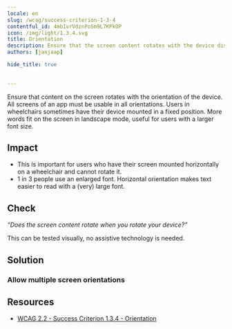 ```yaml
---
locale: en
slug: /wcag/success-criterion-1-3-4
contentful_id: 4mbIvrVdznPoSm9L7KPkOP
icon: /img/light/1.3.4.svg
title: Orientation
description: Ensure that the screen content rotates with the device display.
authors: [janjaap]

hide_title: true

	
---
```


<Hero
  title="Orientation"
  icon="/img/light/1.3.4.svg"
  prefix="Success Criterion 1.3.4"
  suffix="Level AA"
/>

Ensure that content on the screen rotates with the orientation of the device. All screens of an app must be usable in all orientations. Users in wheelchairs sometimes have their device mounted in a fixed position. More words fit on the screen in landscape mode, useful for users with a larger font size.

## Impact

- This is important for users who have their screen mounted horizontally on a wheelchair and cannot rotate it.
- 1 in 3 people use an enlarged font. Horizontal orientation makes text easier to read with a (very) large font.

## Check

*“Does the screen content rotate when you rotate your device?”*

This can be tested visually, no assistive technology is needed.

## Solution

### Allow multiple screen orientations

<CodeSample id="screen-orientation" locale="en"/>

## Resources

- [WCAG 2.2 - Success Criterion 1.3.4 - Orientation](https://www.w3.org/TR/WCAG22/#orientation)